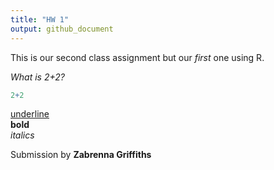 ```yaml
---
title: "HW 1"
output: github_document
---
```


This is our second class assignment but our *first* one using R.

*What is 2+2?*
```r
2+2
```

<u>underline</u>  
**bold**  
*italics*  

Submission by **Zabrenna Griffiths**


